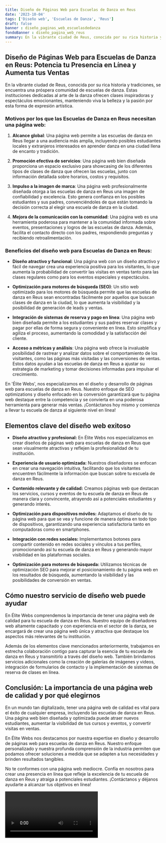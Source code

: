```yaml
---
title: Diseño de Páginas Web para Escuelas de Danza en Reus
date: '2023-10-04'
tags: ['Diseño web', 'Escuelas de Danza', 'Reus']
draft: false
banner : diseño_paginas_web_escuelasdedanza
fondoBanner : diseño_pagina_web_reus
summary: En la vibrante ciudad de Reus, conocida por su rica historia y tradiciones, se encuentra una próspera comunidad de escuelas de danza. Estas instituciones dedicadas al arte de la danza ofrecen clases inspiradoras y espectáculos emocionantes, manteniendo viva la belleza y la pasión por esta forma de expresión artística.
---
```


## Diseño de Páginas Web para Escuelas de Danza en Reus: Potencia tu Presencia en Línea y Aumenta tus Ventas

En la vibrante ciudad de Reus, conocida por su rica historia y tradiciones, se encuentra una próspera comunidad de escuelas de danza. Estas instituciones dedicadas al arte de la danza ofrecen clases inspiradoras y espectáculos emocionantes, manteniendo viva la belleza y la pasión por esta forma de expresión artística.

### Motivos por los que las Escuelas de Danza en Reus necesitan una página web:

1. **Alcance global**: Una página web permite a las escuelas de danza en Reus llegar a una audiencia más amplia, incluyendo posibles estudiantes locales y extranjeros interesados en aprender danza en una ciudad llena de encanto y tradición.

2. **Promoción efectiva de servicios**: Una página web bien diseñada proporciona un espacio exclusivo para showcasing de los diferentes tipos de clases de danza que ofrecen las escuelas, junto con información detallada sobre horarios, costos y requisitos.

3. **Impulso a la imagen de marca**: Una página web profesionalmente diseñada otorga a las escuelas de danza en Reus una imagen de confiabilidad y excelencia. Esto genera confianza en los posibles estudiantes y sus padres, convenciéndoles de que están tomando la decisión correcta al elegir una escuela de danza en la ciudad.

4. **Mejora de la comunicación con la comunidad**: Una página web es una herramienta poderosa para mantener a la comunidad informada sobre eventos, presentaciones y logros de las escuelas de danza. Además, facilita el contacto directo con los padres, respondiendo preguntas y recibiendo retroalimentación.

### Beneficios del diseño web para Escuelas de Danza en Reus:

- **Diseño atractivo y funcional**: Una página web con un diseño atractivo y fácil de navegar crea una experiencia positiva para los visitantes, lo que aumenta la probabilidad de convertir las visitas en ventas tanto para las clases regulares como para los eventos especiales y espectáculos.

- **Optimización para motores de búsqueda (SEO)**: Un sitio web optimizado para los motores de búsqueda permite que las escuelas de danza en Reus sean encontradas fácilmente por aquellos que buscan clases de danza en la ciudad, lo que aumenta la visibilidad y la posibilidad de generación de leads y ventas.

- **Integración de sistemas de reserva y pago en línea**: Una página web bien diseñada permite a los estudiantes y sus padres reservar clases y pagar por ellas de forma segura y conveniente en línea. Esto simplifica y agiliza el proceso, aumentando la comodidad y la satisfacción del cliente.

- **Acceso a métricas y análisis**: Una página web ofrece la invaluable posibilidad de rastrear y analizar datos sobre el comportamiento de los visitantes, como las páginas más visitadas y las conversiones de ventas. Estos datos ayudan a las escuelas de danza en Reus a ajustar su estrategia de marketing y tomar decisiones informadas para impulsar el crecimiento.

En 'Élite Webs', nos especializamos en el diseño y desarrollo de páginas web para escuelas de danza en Reus. Nuestro enfoque de SEO optimizations y diseño enfocado en la conversión garantizará que tu página web destaque entre la competencia y se convierta en una poderosa herramienta para generar más ventas. ¡Contáctanos hoy mismo y comienza a llevar tu escuela de danza al siguiente nivel en línea!

<GifSeo />

<Cta />

## Elementos clave del diseño web exitoso

- **Diseño atractivo y profesional:** En Élite Webs nos especializamos en crear diseños de páginas web para escuelas de danza en Reus que sean visualmente atractivas y reflejen la profesionalidad de tu institución.

- **Experiencia de usuario optimizada:** Nuestros diseñadores se enfocan en crear una navegación intuitiva, facilitando que los visitantes encuentren fácilmente la información que buscan sobre tu escuela de danza en Reus.

- **Contenido relevante y de calidad:** Creamos páginas web que destacan los servicios, cursos y eventos de tu escuela de danza en Reus de manera clara y convincente, atrayendo así a potenciales estudiantes y generando interés.

- **Optimización para dispositivos móviles:** Adaptamos el diseño de tu página web para que se vea y funcione de manera óptima en todo tipo de dispositivos, garantizando una experiencia satisfactoria tanto en computadoras como en smartphones.

- **Integración con redes sociales:** Implementamos botones para compartir contenido en redes sociales y vínculos a tus perfiles, promocionando así tu escuela de danza en Reus y generando mayor visibilidad en las plataformas sociales.

- **Optimización para motores de búsqueda:** Utilizamos técnicas de optimización SEO para mejorar el posicionamiento de tu página web en los resultados de búsqueda, aumentando la visibilidad y las posibilidades de conversión en ventas.

## Cómo nuestro servicio de diseño web puede ayudar

En Élite Webs comprendemos la importancia de tener una página web de calidad para tu escuela de danza en Reus. Nuestro equipo de diseñadores web altamente capacitado y con experiencia en el sector de la danza, se encargará de crear una página web única y atractiva que destaque los aspectos más relevantes de tu institución.

Además de los elementos clave mencionados anteriormente, trabajamos en estrecha colaboración contigo para capturar la esencia de tu escuela de danza en Reus y transmitirlo a través del diseño web. También brindamos servicios adicionales como la creación de galerías de imágenes y videos, integración de formularios de contacto y la implementación de sistemas de reserva de clases en línea.

## Conclusión: La importancia de una página web de calidad y por qué elegirnos

En un mundo tan digitalizado, tener una página web de calidad es vital para el éxito de cualquier empresa, incluyendo las escuelas de danza en Reus. Una página web bien diseñada y optimizada puede atraer nuevos estudiantes, aumentar la visibilidad de tus cursos y eventos, y convertir visitas en ventas.

En Élite Webs nos destacamos por nuestra expertise en diseño y desarrollo de páginas web para escuelas de danza en Reus. Nuestro enfoque personalizado y nuestra profunda comprensión de la industria permiten que podamos ofrecer soluciones a medida que se adapten a tus necesidades y brinden resultados tangibles.

No te conformes con una página web mediocre. Confía en nosotros para crear una presencia en línea que refleje la excelencia de tu escuela de danza en Reus y atraiga a potenciales estudiantes. ¡Contáctanos y déjanos ayudarte a alcanzar tus objetivos en línea!

<Video />

<CtaBot job='Escuelas de Danza' city='Reus'/>

<Gmaps query='Reus+españa+maps' />